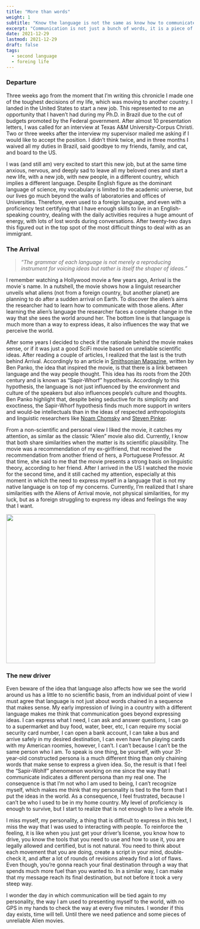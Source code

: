 ```yaml
---
title: "More than words"
weight: 1
subtitle: "Know the language is not the same as know how to communicate. Communication is a piece of you."
excerpt: "Communication is not just a bunch of words, it is a piece of yourself materialized in the society."
date: 2021-12-29
lastmod: 2021-12-29
draft: false
tags: 
  - second language
  - foreing life
---
```


### Departure

Three weeks ago from the moment that I'm writing this chronicle I made one of the toughest decisions of my life, which was moving to another country. 
    I landed in the United States to start a new job. This represented to me an opportunity that I haven't had
    during my Ph.D. in Brazil due to the cut of budgets promoted by the
    Federal government. After almost 10 presentation letters, I was called for an interview at Texas A&M University-Corpus Christi. Two or three weeks after the interview my supervisor mailed me asking if I would like to accept the position. I didn't think twice, and in three months I waived all my duties in Brazil, said goodbye to my friends, family, and cat, and board to the US.
    
I was (and still am) very excited to start this new job, but at the same time anxious, nervous, and deeply sad to leave all
    my beloved ones and start a new life, with a new job, with new people,  in a different country, which implies a different language. 
Despite English figure as the dominant language of
    science, my vocabulary is limited to the academic universe, but our lives go much beyond the walls of laboratories and offices of Universities. Therefore, even used to a foreign language, and even with a proficiency test certifying that I have enough skills to live in an English-speaking country, dealing with the daily activities requires a huge amount of energy, with lots of lost words during conversations. After twenty-two days this figured out in the top spot of the most difficult things to deal with as an immigrant.

### The Arrival

> *“The grammar of each language is not merely a reproducing instrument for voicing ideas but rather is itself the shaper of ideas.”*

I remember watching a Hollywood movie a few years ago, Arrival is the movie`s name. In a nutshell, the movie shows 
    how a linguist researcher unveils what aliens (not from a foreign country, but another planet) are planning to do after a sudden arrival on Earth. To discover 
    the alien's aims the researcher had to learn how to communicate with those aliens. After learning the alien's language the 
    researcher faces a complete change in the way that she sees the world around her. The bottom line is that language is much more than a way to express ideas, it also influences the way that we perceive the world.
    
After some years I decided to check if the rationale behind the movie makes sense, or if it was just a good SciFi movie based on unreliable scientific ideas. After reading a couple of articles, I realized that the last is the truth behind Arrival. Accordingly to an article in [Smithsonian     Magazine](https://www.smithsonianmag.com/science-nature/does-century-old-linguistic-hypothesis-center-film-arrival-have-any-merit-180961284/), written by Ben Panko, the idea that inspired the movie, is that there is a link between language and the way people thought. This idea has its roots from the 
    20th century and is known as "Sapir-Whorf" hypothesis. Accordingly to this hypothesis, the language is not just influenced by the environment and culture of the 
    speakers but also influences people's culture and thoughts. Ben Panko highlight that, despite being seductive for its simplicity and 
    exoctiness, the Sapir-Whorf hypothesis finds much more support in writers and would-be intellectuals than in the ideas of respected anthropologists and linguistic researchers like [Noam Chomsky](https://pt.wikipedia.org/wiki/Noam_Chomsky) and [Steven Pinker](https://en.wikipedia.org/wiki/The_Language_Instinct).

From a non-scientific and personal view I liked the movie, it catches my attention, as similar as the classic "Alien" movie also did. Currently, I know that both share similarities when the matter is its scientific plausibility.
The movie was a recommendation of my ex-girlfriend, that received the recommendation from another friend of hers, a Portuguese Professor. At that time, she said to me that the movie presents a strong basis on 
    linguistic theory, according to her friend. After I arrived in the US I watched the movie for the second time, and it still cached my attention, especially at this moment in which the need to 
    express myself in a language that is not my native language is on top of my concerns. Currently, I'm realized that I share similarities with
    the Aliens of Arrival movie, not physical similarities, for my luck, but as a foreign struggling to express my
    ideas and feelings the way that I want.
    
<img src="/Users/gabrielnakamura/OneDrive/site_personal/site-personal/content/blog/chronicles/01-foreingLife/Arrival.jpeg" width="400" />
    
### The new driver

Even beware of the idea that language also affects how we see the world around us has a little to no scientific basis, from an individual point of view I 
    must agree that language is not just about words chained in a sequence that makes sense. My early impression of living in a country with a
    different language makes me think that communication goes beyond expressing ideas. I can express what I need,
    I can ask and answer questions, I can go to a supermarket and buy food, water, beer, etc, I can require my social security card number, I can open
    a bank account, I can take a bus and arrive safely in my desired destination, I can even have fun playing cards with my American roomies,
    however, I can't. I can't because I can't be the same person who 
    I am. To speak is one thing, be yourself, with your 31-year-old constructed persona is a much different thing than
    only chaining words that make sense to express a given idea. 
    So, the result is that I feel the "Sapir-Wohlf" phenomenon working on me since the way that I communicate indicates a 
    different persona than my real one. The consequence is that I'm not who I am used to being, I can't recognize myself, which makes me think that my
    personality is tied to the form that I put the ideas in the world. As a consequence, I feel frustrated, because I
    can't be who I  used to be in my home country. My level of proficiency is enough to survive, but I start to realize that is not enough to live a
    whole life. 

I miss myself, my personality, a thing that is difficult to express in this text, I miss the way that I was used to interacting with people.
    To reinforce the feeling, it is like when you just get your driver's license, you know how to drive, you know the tools that you need to use and
    how to use it, you are legally allowed and certified, but is not natural. You need to think about each movement that you are doing, create a
    script in your mind, double-check it, and after a lot of rounds of revisions already find a lot of flaws. Even though, you're gonna reach your
    final destination through a way that spends much more fuel than you wanted to. In a similar way, I can make that my message reach its final
    destination, but not before it took a very steep way.
    
I wonder the day in which communication will be tied again to my personality, the way I am used to presenting myself to the world, with no  GPS in my hands to check the way at every five minutes. I wonder if this day exists, time will tell. Until there we need patience and some pieces of unreliable Alien movies.
